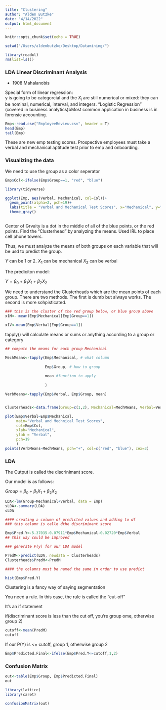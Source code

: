 ```yaml
---
title: "Clustering"
author: "Alden Butzke"
date: "4/14/2022"
output: html_document
---
```


```r
knitr::opts_chunk$set(echo = TRUE)
```


```r
setwd("/Users/aldenbutzke/Desktop/Datamining/")

library(readxl)
rm(list=ls())
```

### LDA Linear Discriminant Analysis 

- 1908 Mahalanobis  

Special form of linear regression:  
y is going to be categorcial and the $X_i$ are still numerical or mixed: they can be nominal, numerical, interval, and integers. "Logistic Regression" (covered in business analytics)bMost common application in business is in forensic accounting.


```r
Emp<-read.csv("EmployeeReview.csv", header = T)
head(Emp)
tail(Emp)
```


These are new emp testing scores. Prospective employees must take a verbal and mechanical aptitude test prior to emp and onboarding.  

### Visualizing the data 

We need to use the group as a color seperator

```r
Emp$Col<-ifelse(Emp$Group==1, "red", "blue")
```


```r
library(tidyverse)

ggplot(Emp, aes(Verbal, Mechanical, col=Col))+
  geom_point(alpha=2, pch=19)+
  labs(title = "Verbal and Mechanical Test Scores", x="Mechanical", y="Verbal")+
  theme_gray()
  


```

Center of Grvaity is a dot in the middle of all of the blue points, or the red points. Find the "Clusterhead" by analyzing the means. Used IRL to place cell phone towers.  

Thus, we must analyze the means of both groups on each variable that will be usd to predict the group. 

$Y$ can be 1 or 2. 
$X_1$ can be mechanical 
$X_2$ can be verbal  

The prediciton model: 

$Y=\beta_0 + \beta_1 X_1 + \beta_2 X_2$  

We need to understand the Clusterheads which are the mean points of each group. There are two methods. The first is dumb but always works. The second is more sohpisticated.  

```r

### this is the cluster of the red group below, or blue group above
x1M<- mean(Emp$Mechanical[Emp$Group==1])

x1V<-mean(Emp$Verbal[Emp$Group==1])
```

tapply() will calculate means or sums or anything according to a group or category 

```r
## compute the means for each group Mechanical 

MechMeans<-tapply(Emp$Mechanical, # what column 
                  
                  Emp$Group, # how to group 
                  
                  mean #function to apply
                  
                  )

VerbMeans<-tapply(Emp$Verbal, Emp$Group, mean)


Clusterheads<-data.frame(Group=c(1,2), Mechanical=MechMeans, Verbal=VerbMeans)
```



```r
plot(Emp$Verbal~Emp$Mechanical,
     main="Verbal and Mechnical Test Scores",
     col=Emp$Col, 
     xlab="Mechanical",
     ylab = "Verbal", 
     pch=19
     )
points(VerbMeans~MechMeans, pch="+", col=c("red", "blue"), cex=3)
```
### LDA 

The Output is called the discrinimant score. 

Our model is as follows:  

$Group =\beta_0 + \beta_1 X_1 + \beta_2 X_2$  

```r

LDA<-lm(Group~Mechanical+Verbal, data = Emp)
sLDA<-summary(LDA)
sLDA

#### creating a column of predicted values and adding to df
### this column is calle dthe discriminant score 

Emp$Pred.Y<-5.37035-0.07911*Emp$Mechanical-0.02720*Emp$Verbal
## this way could be improved 

### generate P(y) for our LDA model 

PredM<-predict(LDA, newdata = Clusterheads)
Clusterheads$PredM<-PredM

#### the columns must be named the same in order to use predict


```

```r
hist(Emp$Pred.Y)
```

Clustering is a fancy way of saying segmentation 

You need a rule. In this case, the rule is called the "cut-off" 

It's an if statement 

if(discriminant score is less than the cut off, you're group ome, otherwise group 2)

```r
cutoff<-mean(PredM)
cutoff

```

If our P(Y) is <= cutoff, group 1, otherwise group 2

```r
Emp$Predicted.Final<-ifelse(Emp$Pred.Y<=cutoff,1,2)


```


### Confusion Matrix 

```r
out<-table(Emp$Group, Emp$Predicted.Final)
out
```

```r
library(lattice)
library(caret)

confusionMatrix(out)
```

